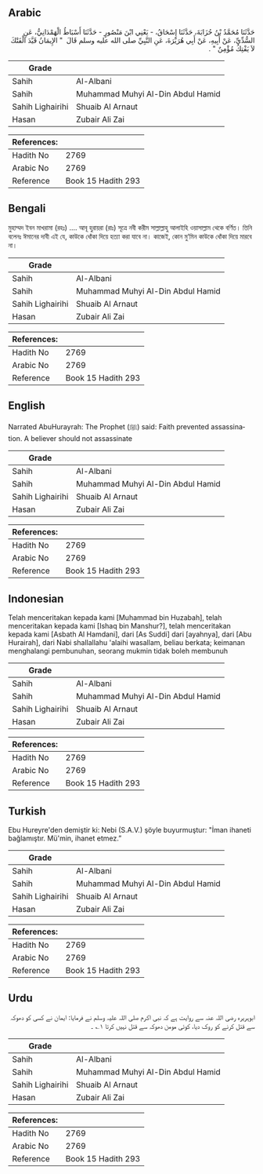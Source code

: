 ## Arabic


<div dir="rtl" lang="ar" style={{fontSize:'larger',backgroundColor:'#f8f9fa',padding:20}}>
حَدَّثَنَا مُحَمَّدُ بْنُ حُزَابَةَ، حَدَّثَنَا إِسْحَاقُ، - يَعْنِي ابْنَ مَنْصُورٍ - حَدَّثَنَا أَسْبَاطُ الْهَمْدَانِيُّ، عَنِ السُّدِّيِّ، عَنْ أَبِيهِ، عَنْ أَبِي هُرَيْرَةَ، عَنِ النَّبِيِّ صلى الله عليه وسلم قَالَ ‏ "‏ الإِيمَانُ قَيَّدَ الْفَتْكَ لاَ يَفْتِكُ مُؤْمِنٌ ‏"‏ ‏.‏
</div>
<div style={{backgroundColor:'#f8f9fa',padding:20, marginBottom: 10}}><table> <thead> <tr> <th>Grade</th> <th></th> </tr> </thead> <tbody> <tr><td>Sahih</td><td>Al-Albani</td></tr><tr><td>Sahih</td><td>Muhammad Muhyi Al-Din Abdul Hamid</td></tr><tr><td>Sahih Lighairihi</td><td>Shuaib Al Arnaut</td></tr><tr><td>Hasan</td><td>Zubair Ali Zai</td></tr></tbody></table><table> <thead> <tr> <th>References:</th> <th></th> </tr> </thead> <tbody><tr><td>Hadith No</td><td>2769</td></tr><tr><td>Arabic No</td><td>2769</td></tr><tr><td>Reference</td><td>Book 15 Hadith 293</td></tr></tbody></table></div>

## Bengali


<div dir="ltr" lang="bn" style={{fontSize:'larger',backgroundColor:'#f8f9fa',padding:20}}>
মুহাম্মদ ইবন মাখরামা (রহঃ) .... আবূ হুরায়রা (রাঃ) সূত্রে নবী করীম সাল্লাল্লাহু আলাইহি ওয়াসাল্লাম থেকে বর্ণিত। তিনি বলেনঃ ঈমানের দাবী এই যে, কাউকে ধোঁকা দিয়ে হত্যা করা যাবে না। কাজেই, কোন মু‘মিন কাউকে ধোঁকা দিয়ে মারবে না।
</div>
<div style={{backgroundColor:'#f8f9fa',padding:20, marginBottom: 10}}><table> <thead> <tr> <th>Grade</th> <th></th> </tr> </thead> <tbody> <tr><td>Sahih</td><td>Al-Albani</td></tr><tr><td>Sahih</td><td>Muhammad Muhyi Al-Din Abdul Hamid</td></tr><tr><td>Sahih Lighairihi</td><td>Shuaib Al Arnaut</td></tr><tr><td>Hasan</td><td>Zubair Ali Zai</td></tr></tbody></table><table> <thead> <tr> <th>References:</th> <th></th> </tr> </thead> <tbody><tr><td>Hadith No</td><td>2769</td></tr><tr><td>Arabic No</td><td>2769</td></tr><tr><td>Reference</td><td>Book 15 Hadith 293</td></tr></tbody></table></div>

## English


<div dir="ltr" lang="en" style={{fontSize:'larger',backgroundColor:'#f8f9fa',padding:20}}>
Narrated AbuHurayrah: The Prophet (ﷺ) said: Faith prevented assassination. A believer should not assassinate
</div>
<div style={{backgroundColor:'#f8f9fa',padding:20, marginBottom: 10}}><table> <thead> <tr> <th>Grade</th> <th></th> </tr> </thead> <tbody> <tr><td>Sahih</td><td>Al-Albani</td></tr><tr><td>Sahih</td><td>Muhammad Muhyi Al-Din Abdul Hamid</td></tr><tr><td>Sahih Lighairihi</td><td>Shuaib Al Arnaut</td></tr><tr><td>Hasan</td><td>Zubair Ali Zai</td></tr></tbody></table><table> <thead> <tr> <th>References:</th> <th></th> </tr> </thead> <tbody><tr><td>Hadith No</td><td>2769</td></tr><tr><td>Arabic No</td><td>2769</td></tr><tr><td>Reference</td><td>Book 15 Hadith 293</td></tr></tbody></table></div>

## Indonesian


<div dir="ltr" lang="id" style={{fontSize:'larger',backgroundColor:'#f8f9fa',padding:20}}>
Telah menceritakan kepada kami [Muhammad bin Huzabah], telah menceritakan kepada kami [Ishaq bin Manshur?], telah menceritakan kepada kami [Asbath Al Hamdani], dari [As Suddi] dari [ayahnya], dari [Abu Hurairah], dari Nabi shallallahu 'alaihi wasallam, beliau berkata; keimanan menghalangi pembunuhan, seorang mukmin tidak boleh membunuh
</div>
<div style={{backgroundColor:'#f8f9fa',padding:20, marginBottom: 10}}><table> <thead> <tr> <th>Grade</th> <th></th> </tr> </thead> <tbody> <tr><td>Sahih</td><td>Al-Albani</td></tr><tr><td>Sahih</td><td>Muhammad Muhyi Al-Din Abdul Hamid</td></tr><tr><td>Sahih Lighairihi</td><td>Shuaib Al Arnaut</td></tr><tr><td>Hasan</td><td>Zubair Ali Zai</td></tr></tbody></table><table> <thead> <tr> <th>References:</th> <th></th> </tr> </thead> <tbody><tr><td>Hadith No</td><td>2769</td></tr><tr><td>Arabic No</td><td>2769</td></tr><tr><td>Reference</td><td>Book 15 Hadith 293</td></tr></tbody></table></div>

## Turkish


<div dir="ltr" lang="tr" style={{fontSize:'larger',backgroundColor:'#f8f9fa',padding:20}}>
Ebu Hureyre'den demiştir ki: Nebi (S.A.V.) şöyle buyurmuştur: "İman ihaneti bağlamıştır. Mü'min, ihanet etmez.”
</div>
<div style={{backgroundColor:'#f8f9fa',padding:20, marginBottom: 10}}><table> <thead> <tr> <th>Grade</th> <th></th> </tr> </thead> <tbody> <tr><td>Sahih</td><td>Al-Albani</td></tr><tr><td>Sahih</td><td>Muhammad Muhyi Al-Din Abdul Hamid</td></tr><tr><td>Sahih Lighairihi</td><td>Shuaib Al Arnaut</td></tr><tr><td>Hasan</td><td>Zubair Ali Zai</td></tr></tbody></table><table> <thead> <tr> <th>References:</th> <th></th> </tr> </thead> <tbody><tr><td>Hadith No</td><td>2769</td></tr><tr><td>Arabic No</td><td>2769</td></tr><tr><td>Reference</td><td>Book 15 Hadith 293</td></tr></tbody></table></div>

## Urdu


<div dir="rtl" lang="ur" style={{fontSize:'larger',backgroundColor:'#f8f9fa',padding:20}}>
ابوہریرہ رضی اللہ عنہ سے روایت ہے کہ نبی اکرم صلی اللہ علیہ وسلم نے فرمایا: ایمان نے کسی کو دھوکہ سے قتل کرنے کو روک دیا، کوئی مومن دھوکہ سے قتل نہیں کرتا ۱؎ ۔
</div>
<div style={{backgroundColor:'#f8f9fa',padding:20, marginBottom: 10}}><table> <thead> <tr> <th>Grade</th> <th></th> </tr> </thead> <tbody> <tr><td>Sahih</td><td>Al-Albani</td></tr><tr><td>Sahih</td><td>Muhammad Muhyi Al-Din Abdul Hamid</td></tr><tr><td>Sahih Lighairihi</td><td>Shuaib Al Arnaut</td></tr><tr><td>Hasan</td><td>Zubair Ali Zai</td></tr></tbody></table><table> <thead> <tr> <th>References:</th> <th></th> </tr> </thead> <tbody><tr><td>Hadith No</td><td>2769</td></tr><tr><td>Arabic No</td><td>2769</td></tr><tr><td>Reference</td><td>Book 15 Hadith 293</td></tr></tbody></table></div>